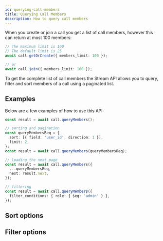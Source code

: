 ```yaml
---
id: querying-call-members
title: Querying Call Members
description: How to query call members
---
```



When you create or join a call you get a list of call members, however this can return at most 100 members:

```typescript
// The maximum limit is 100
// The default limit is 25
await call.getOrCreate({ members_limit: 100 });

// or
await call.join({ members_limit: 100 });
```

To get the complete list of call members the Stream API allows you to query, filter and sort members of a call using a paginated list.

## Examples

Below are a few examples of how to use this API:

```typescript
const result = await call.queryMembers();

// sorting and pagination
const queryMembersReq = {
  sort: [{ field: 'user_id', direction: 1 }],
  limit: 2,
};
const result = await call.queryMembers(queryMembersReq);

// loading the next page
const result = await call.queryMembers({
  ...queryMembersReq,
  next: result.next,
});

// filtering
const result = await call.queryMembers({
  filter_conditions: { role: { $eq: 'admin' } },
});
```

## Sort options

<CallMemberSort />

## Filter options

<CallMemberFilters />

<FilterConditions />
